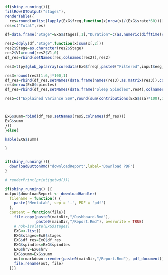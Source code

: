 
```r

if(shiny_running()){
fillRow(DTOutput("stages"),
renderTable({
  res=round(unlist(lapply(ExG$freq,function(x)nrow(x)/(ExG$srate*60)))[1],0)
res=c("Total",res)

df=data.frame("Stage"=ExG$stages[,1],"Duration"=c(as.numeric(difftime(c(ExG$stages[-1,2],last(index(ExG$freq))),ExG$stages[,2],units = "mins"))))

res2=ddply(df,"Stage",function(x)sum(x[,2]))
res2$Stage=as.character(res2$Stage)
res2$V1=round(res2$V1,0)
df_res=rbind(setNames(res,colnames(res2)),res2)

res3=t(py$glob_bp(array(coredata(ExG$freq[,paste0("Filtered",input$eeg_ana)])),ExG$srate))

res3=round(res3[1:6,]*100,1)
df_res=rbind(df_res,setNames(data.frame(names(res3),as.matrix(res3)),colnames(df_res)))
res4=nrow(ExG$spindles)
df_res=rbind(df_res,setNames(data.frame("Sleep Spindles",res4),colnames(df_res)))

res5=c("Explained Variance SSA",round(sum(contributions(ExG$ssa)*100),1))



ExG$summ=rbind(df_res,setNames(res5,colnames(df_res)))
ExG$summ
}))
}else{

kable(EXG$summ)

}



```


```r
if(shiny_running()){
  downloadButtonRmd("downloadReport",label="Download PDF")
}

# renderPrint(print(getwd()))

if(shiny_running() ){
output$downloadReport <- downloadHandler(
  filename = function() {
    paste('MentaLab', sep = '.', PDF = 'pdf')
  },
  content = function(file){
    file.copy(paste0(mainDir,"/Dashboard.Rmd"),
              paste0(mainDir,"/Report.Rmd"), overwrite = TRUE)
    # nok=isolate(ExG$stages)
    EXG<<-list()
    EXG$stages=ExG$stages
    EXG$df_res=ExG$df_res
    EXG$spindles=ExG$spindles
    EXG$hrv=ExG$hrv
    EXG$summ=ExG$summ
    out=rmarkdown::render(paste0(mainDir,"/Report.Rmd"), pdf_document(),runtime="static")
    file.rename(out, file)
  })}

```


